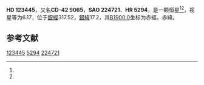 {{Starbox begin
| name = HD 123445
}}
{{Starbox observe
| epoch = [[J2000.0|J2000.0]]
| constell = {{星座名待查}}<ref name=SIMBAD>{{cite web
 | url=http://simbad.u-strasbg.fr/simbad/sim-id?Ident=HR+5294
 | title =Pulsating variable Star
 | publisher=Centre de Données astronomiques de Strasbourg
 | work=SIMBAD
 | accessdate=2012-07-13}}</ref><ref name=DATA>{{cite web
 | url=http://vizier.u-strasbg.fr/viz-bin/VizieR-5?-out.add=.&-source=5050&-corr=PK=HR&-out.max=9999&HR=5294
 | title=VizieR Detailed Page
 | accessdate=2012-07-13
 | archive-date=2016-03-05
 | archive-url=https://web.archive.org/web/20160305212824/http://vizier.u-strasbg.fr/viz-bin/VizieR-5?-out.add=.&-source=5050&-corr=PK=HR&-out.max=9999&HR=5294
 | dead-url=no
 }}</ref>
| 星官 = 
| ra = {{RA|14|8|51.9}}<ref name=SIMBAD /><ref name=DATA />
| dec = {{DEC|-43|28|16}}<ref name=SIMBAD /><ref name=DATA />
| appmag_v = 6.17<ref name=SIMBAD /><ref name=DATA />
}}
{{Starbox character
| class = B9V<ref name=SIMBAD /><ref name=DATA />
| b-v = -0.06<ref name=SIMBAD /><ref name=DATA />
| u-b = <ref name=SIMBAD /><ref name=DATA />
| r-i = <ref name=SIMBAD /><ref name=DATA />
| variable = 
}}
{{Starbox astrometry
| radial_v = 
| prop_mo_ra = -2
| parallax = 
| p_error = 
}}
{{Starbox catalog
| names =CD-42 9065，[[SAO星表|SAO]] 224721，[[HD星表|HD]] 123445，[[HR星表|HR]] 5294}}
{{Starbox reference |Simbad=HR+5294}}
{{Starbox end}}

'''HD 123445'''，又名'''CD-42 9065'''，'''SAO 224721'''、'''HR 5294'''，是一颗恒星<ref name=SIMBAD /><ref name=DATA />，视星等为6.17，位于[[銀道座標系|銀經]]317.52，[[銀道座標系|銀緯]]17.2，其[[B1900.0|B1900.0]]坐标为赤經{{RA|14|2|39.1}}，赤緯{{DEC|-42|17.2|43}}。

== 参考文献 ==
{{reflist}}

{{star-stub}}

[[Category:HD和HDE天體|123445]]
[[Category:HR天體|5294]]
[[Category:SAO天體|224721]]